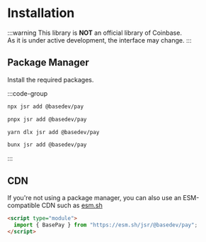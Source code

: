 # Installation

:::warning
This library is **NOT** an official library of Coinbase.  
As it is under active development, the interface may change.
:::

## Package Manager

Install the required packages.

:::code-group

```bash [npm]
npx jsr add @basedev/pay
```

```bash [pnpm]
pnpx jsr add @basedev/pay
```

```bash [yarn]
yarn dlx jsr add @basedev/pay
```

```bash [bun]
bunx jsr add @basedev/pay
```

:::

## CDN

If you're not using a package manager, you can also use an ESM-compatible CDN such as [esm.sh](https://esm.sh)

```html
<script type="module">
  import { BasePay } from "https://esm.sh/jsr/@basedev/pay";
</script>
```
